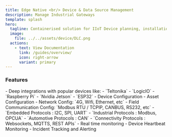```yaml
---
title: Edge Native <br/> Device & Data Source Management
description: Manage Industrial Gateways
template: splash
hero:
  tagline: Containerised solution for IIoT Device planning, installation, maintaince and decommissioning
  image:
    file: ../../assets/device/DLC.png
  actions:
    - text: View Documentation
      link: /guides/overview/
      icon: right-arrow
      variant: primary
---
```



### Features
<CardGrid stagger>
	<Card title="Universal Compatiblility" icon="pencil">
		- Deep integrations with popular devices like:
			- `Teltonika`
			- `LogicIO`
			- `Raspberry Pi`
			- `Nvidia Jetson`
			- `ESP32`
	</Card>
	<Card title="360° Configurations" icon="add-document">
		- Device Configuration
		- Asset Configuration
		- Network Config: `4G, Wifi, Ethernet, etc`
		- Field Communication Config: `Modbus RTU / TCPIP, CANBUS, RS232, etc` 
	</Card>
	<Card title="Multi-Protocol Integrations" icon="setting">
		- `Embedded Protocols : I2C, SPI, UART`
		- `Industrial Protocols : Modbus, OPCUA`
		- `Automotive Protocols : CAN`
		- `Connectivity Protocols : Websockets, MQTTS, REST APIs`
	</Card>
	<Card title="Proactive Monitoring" icon="open-book">
		- Real time monitoring
		- Device Heartbeat Monitoring
		- Incident Tracking and Alerting
	</Card>
</CardGrid>
